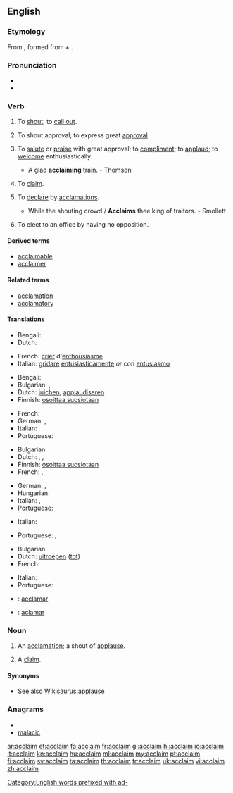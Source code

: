 ==English==

===Etymology===
From {{etyl|la}} {{term|acclamo|acclāmō|raise a cry at; applaud|lang=la}}, formed from {{term|ad-|lang=la}} + {{term|clamo|clāmō|cry out, shout|lang=la}}.

===Pronunciation===
* {{IPA|/əˈkleɪm/}}
* {{rhymes|eɪm}}

===Verb===
{{en-verb}}

# {{transitive}} To [[shout]]; to [[call out]].
# {{intransitive}} To shout approval; to express great [[approval]].
# {{transitive}} {{rare}} To [[salute]] or [[praise]] with great approval; to [[compliment]]; to [[applaud]]; to [[welcome]] enthusiastically.
#* A glad '''acclaiming''' train. - Thomson
# {{transitive}} {{obsolete}} To [[claim]].
# {{transitive}} To [[declare]] by [[acclamations]].
#* While the shouting crowd / '''Acclaims''' thee king of traitors. - Smollett
# {{context|Canada}} To elect to an office by having no opposition.

====Derived terms====
* [[acclaimable]]
* [[acclaimer]]

====Related terms====
* [[acclamation]]
* [[acclamatory]]

====Translations====
{{trans-top|to shout}}
* Bengali: {{t|bn|চিৎকার করা|sc=Beng|xs=Bengali}}
* Dutch: {{t+|nl|uitroepen}}
{{trans-mid}}
* French: [[crier]] d'[[enthousiasme]]
* Italian: [[gridare]] [[entusiasticamente]] ''or'' con [[entusiasmo]]
{{trans-bottom}}

{{trans-top|to shout applause}}
* Bengali: {{t|bn|প্রশংসাধ্বনি|sc=Beng|xs=Bengali}}
* Bulgarian: {{t|bg|акламирам}},  {{t|bg|одобрявам бурно}}
* Dutch: [[juichen]], [[applaudiseren]]
* Finnish: [[osoittaa suosiotaan]]
{{trans-mid}}
* French: {{t+|fr|acclamer}}
* German: {{t+|de|applaudieren}}, {{t+|de|klatschen}}
* Italian: {{t+|it|acclamare}}
* Portuguese: {{t+|pt|aclamar}}
{{trans-bottom}}

{{trans-top|to applaud}}
* Bulgarian: {{t+|bg|аплодирам}}
* Dutch: {{t-|nl|toejuichen}}, {{t+|nl|prijzen}}, {{t-|nl|loven}}
* Finnish: [[osoittaa suosiotaan]]
* French: {{t+|fr|acclamer}}, {{t+|fr|applaudir}}
{{trans-mid}}
* German: {{t+|de|applaudieren}}, {{t+|de|klatschen}}
* Hungarian: {{t+|hu|megtapsol}}
* Italian: {{t+|it|acclamare}}, {{t+|it|applaudire}}
* Portuguese: {{t+|pt|aclamar}}
{{trans-bottom}}

{{trans-top|to claim}}
* Italian: {{t+|it|reclamare}}
{{trans-mid}}
* Portuguese: {{t+|pt|clamar}}, {{t+|pt|reclamar}}
{{trans-bottom}}

{{trans-top|to declare by acclamations}}
* Bulgarian: {{t|bg|провъзгласявам}}
* Dutch: [[uitroepen]] ([[tot]])
* French: {{t+|fr|déclamer}}
{{trans-mid}}
* Italian: {{t+|it|acclamare}}
* Portuguese: {{t+|pt|aclamar}}
{{trans-bottom}}

{{checktrans}}
* {{ttbc|Interlingua}}: [[acclamar]]
* {{ttbc|es}}: [[aclamar]]

===Noun===
{{en-noun}}

# {{poetic}} An [[acclamation]]; a shout of [[applause]].
# {{obsolete}} A [[claim]].

====Synonyms====
* See also [[Wikisaurus:applause]]

===Anagrams===
* {{alphagram|aaccilm}}
* [[malacic#English|malacic]]

[[Category:English words prefixed with ad-]]

[[ar:acclaim]]
[[et:acclaim]]
[[fa:acclaim]]
[[fr:acclaim]]
[[gl:acclaim]]
[[hi:acclaim]]
[[io:acclaim]]
[[it:acclaim]]
[[kn:acclaim]]
[[hu:acclaim]]
[[ml:acclaim]]
[[my:acclaim]]
[[pt:acclaim]]
[[fi:acclaim]]
[[sv:acclaim]]
[[ta:acclaim]]
[[th:acclaim]]
[[tr:acclaim]]
[[uk:acclaim]]
[[vi:acclaim]]
[[zh:acclaim]]